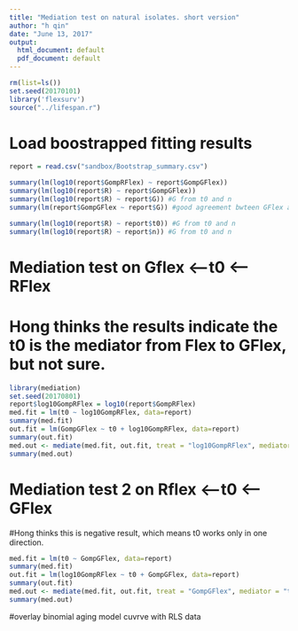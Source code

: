 ```yaml
---
title: "Mediation test on natural isolates. short version"
author: "h qin"
date: "June 13, 2017"
output:
  html_document: default
  pdf_document: default
---
```



```r
rm(list=ls())
set.seed(20170101)
library('flexsurv')
source("../lifespan.r")
```

# Load boostrapped fitting results

```r
report = read.csv("sandbox/Bootstrap_summary.csv")
```

```r
summary(lm(log10(report$GompRFlex) ~ report$GompGFlex))
summary(lm(log10(report$R) ~ report$GompGFlex))
summary(lm(log10(report$R) ~ report$G)) #G from t0 and n 
summary(lm(report$GompGFlex ~ report$G)) #good agreement bwteen GFlex and G from binomial modeling

summary(lm(log10(report$R) ~ report$t0)) #G from t0 and n 
summary(lm(log10(report$R) ~ report$n)) #G from t0 and n 

```


# Mediation test on Gflex <--t0 <-- RFlex
# Hong thinks the results indicate the t0 is the mediator from Flex to GFlex, but not sure.  

```r
library(mediation)
set.seed(20170801)
report$log10GompRFlex = log10(report$GompRFlex)
med.fit = lm(t0 ~ log10GompRFlex, data=report)  
summary(med.fit)
out.fit = lm(GompGFlex ~ t0 + log10GompRFlex, data=report)  
summary(out.fit)
med.out <- mediate(med.fit, out.fit, treat = "log10GompRFlex", mediator = "t0", robustSE = TRUE, sims = 100)
summary(med.out)

```

# Mediation test 2 on Rflex <--t0 <-- GFlex
#Hong thinks this is negative result, which means t0 works only in one direction. 

```r
med.fit = lm(t0 ~ GompGFlex, data=report)  
summary(med.fit)
out.fit = lm(log10GompRFlex ~ t0 + GompGFlex, data=report)  
summary(out.fit)
med.out <- mediate(med.fit, out.fit, treat = "GompGFlex", mediator = "t0", robustSE = TRUE, sims = 100)
summary(med.out)


```


#overlay binomial aging model cuvrve with RLS data

